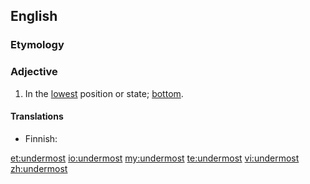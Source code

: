 ==English==

===Etymology===
{{confix|under|most}}

===Adjective===
{{en-adj}}

# In the [[lowest]] position or state; [[bottom]].

====Translations====
{{trans-top|lowest position}}
* Finnish: {{t+|fi|alin}}
{{trans-mid}}
{{trans-bottom}}

[[et:undermost]]
[[io:undermost]]
[[my:undermost]]
[[te:undermost]]
[[vi:undermost]]
[[zh:undermost]]